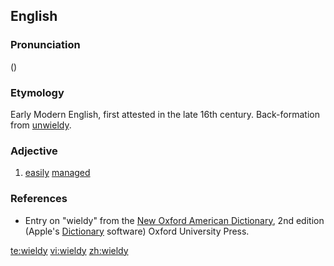 ==English==

===Pronunciation===
({{RP}}) {{IPA|[ˈwɪəldɪ]}}

===Etymology===
Early Modern English, first attested in the late 16th century. Back-formation from [[unwieldy]].

===Adjective===
{{en-adj|wield|ier}}

# [[easily]] [[manage]]d

===References===
*Entry on "wieldy" from the [[w:New Oxford American Dictionary|New Oxford American Dictionary]], 2nd edition (Apple's [[w:Dictionary (software)|Dictionary]] software) Oxford University Press.

[[te:wieldy]]
[[vi:wieldy]]
[[zh:wieldy]]